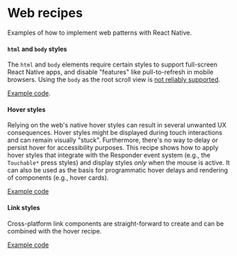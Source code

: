<Meta title="Guides|Web recipes" />

# Web recipes

Examples of how to implement web patterns with React Native.

#### `html` and `body` styles

The `html` and `body` elements require certain styles to support full-screen
React Native apps, and disable "features" like pull-to-refresh in mobile
browsers. Using the `body` as the root scroll view is [not reliably
supported](https://github.com/necolas/react-native-web/issues/829).

[Example code](https://codesandbox.io/s/52x1871vjl).

#### Hover styles

Relying on the web's native hover styles can result in several unwanted UX
consequences. Hover styles might be displayed during touch interactions and can
remain visually "stuck". Furthermore, there's no way to delay or persist hover
for accessibility purposes. This recipe shows how to apply hover styles that
integrate with the Responder event system (e.g., the `Touchable*` press styles)
and display styles *only* when the mouse is active. It can also be used as the
basis for programmatic hover delays and rendering of components (e.g., hover
cards).

[Example code](https://codesandbox.io/s/o9q8vy70l5)

#### Link styles

Cross-platform link components are straight-forward to create and can be
combined with the hover recipe.

[Example code](https://codesandbox.io/s/53r88k5opx)

<!--
#### Typography

Rather than relying on inhereted global typography styles, React Native allows
you to define components that encapsulate a typographic system. This has the
added benefit of enabling content-specific typography adjustments, e.g.,
different font sizes or weights for different languages.

[Example code]()

#### Responsive font size

[Example code]()

#### SVG icons

[Example code]()
-->
